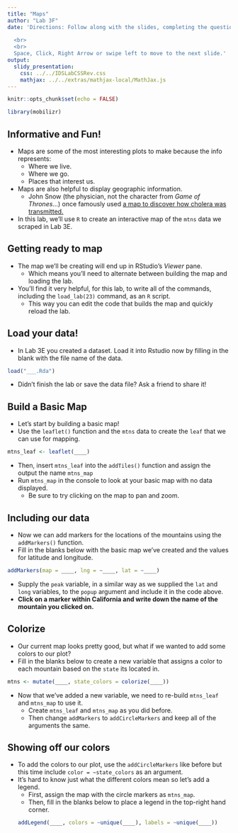```yaml
---
title: "Maps"
author: "Lab 3F"
date: 'Directions: Follow along with the slides, completing the questions in <font color=#25679E><b>blue</b></font> on your computer, and answering the questions in **red** in your journal.  
  
  <br>
  <br>
  Space, Click, Right Arrow or swipe left to move to the next slide.'
output: 
  slidy_presentation: 
    css: ../../IDSLabCSSRev.css
    mathjax: ../../extras/mathjax-local/MathJax.js
---
```


```r
knitr::opts_chunk$set(echo = FALSE)
```

```r
library(mobilizr)
```

## Informative and Fun!

- Maps are some of the most interesting plots to make because the info represents:
  - Where we live.
  - Where we go.
  - Places that interest us.
- Maps are also helpful to display geographic information.
  - John Snow (the physician, not the character from _Game of Thrones_...) once famously used [a map to discover how cholera was transmitted.](http://commons.wikimedia.org/wiki/File:Snow-cholera-map-1.jpg#mediaviewer/File:Snow-cholera-map-1.jpg)
- In this lab, we'll use `R` to create an interactive map of the `mtns` data we scraped in Lab 3E.


## Getting ready to map

- The map we'll be creating will end up in RStudio's _Viewer_ pane.
    - Which means you'll need to alternate between building the map and loading the lab.
- You'll find it very helpful, for this lab, to write all of the commands, including the `load_lab(23)` command, as an `R` script.
    - This way you can edit the code that builds the map and quickly reload the lab.

## Load your data!

- <span class="blue">In Lab 3E you created a dataset. Load it into Rstudio now by filling in the blank with the file name of the data.</span>
```r
load("___.Rda")
```
- Didn't finish the lab or save the data file? Ask a friend to share it!


## Build a Basic Map

- Let's start by building a basic map!
- <span class="blue">Use the `leaflet()` function and the `mtns` data to create the `leaf` that we can use for mapping.</span>

```r
mtns_leaf <- leaflet(____)
```

- <span class="blue">Then, insert `mtns_leaf` into the `addTiles()` function and assign the output the name `mtns_map`</span>
- <span class="blue">Run `mtns_map` in the console to look at your basic map with no data displayed.</span>
    - Be sure to try clicking on the map to pan and zoom.


## Including our data

- Now we can add markers for the locations of the mountains using the `addMarkers()` function.
- <span class="blue">Fill in the blanks below with the basic map we've created and the values for latitude and longitude.</span>
    
```r
addMarkers(map = ____, lng = ~____, lat = ~____)
```

- <span class="blue">Supply the `peak` variable, in a similar way as we supplied the `lat` and `long` variables, to the `popup` argument and include it in the code above.</span>
- **Click on a marker within California and write down the name of the mountain you clicked on.**


## Colorize

- Our current map looks pretty good, but what if we wanted to add some colors to our plot? 
- <span class="blue">Fill in the blanks below to create a new variable that assigns a color to each mountain based on the `state` its located in.</span>
```r
mtns <- mutate(____, state_colors = colorize(____))
```
- Now that we've added a new variable, we need to re-build `mtns_leaf` and `mtns_map` to use it.
    - <span class="blue">Create `mtns_leaf` and `mtns_map` as you did before.</span>
    - <span class="blue">Then change `addMarkers` to `addCircleMarkers` and keep all of the arguments the same.</span>


## Showing off our colors

- <span class="blue">To add the colors to our plot, use the `addCircleMarkers` like before but this time include `color = ~state_colors` as an argument.</span>
- It's hard to know just what the different colors mean so let's add a legend.
  - <span class="blue">First, assign the map with the circle markers as `mtns_map`.</span>
  - <span class="blue">Then, fill in the blanks below to place a legend in the top-right hand corner.</span>
```r
addLegend(____, colors = ~unique(____), labels = ~unique(____))
```